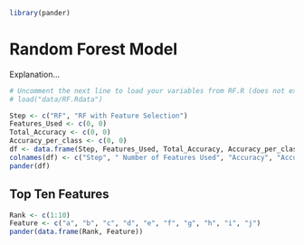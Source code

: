 

```r
library(pander)
```

# Random Forest Model

Explanation...

```r
# Uncomment the next line to load your variables from RF.R (does not exist until you save.image() your model)
# load("data/RF.Rdata")
```

```r
Step <- c("RF", "RF with Feature Selection")
Features_Used <- c(0, 0)
Total_Accuracy <- c(0, 0)
Accuracy_per_class <- c(0, 0)
df <- data.frame(Step, Features_Used, Total_Accuracy, Accuracy_per_class)
colnames(df) <- c("Step", " Number of Features Used", "Accuracy", "Accuracy by Class")
pander(df)
```


## Top Ten Features
```r
Rank <- c(1:10)
Feature <- c("a", "b", "c", "d", "e", "f", "g", "h", "i", "j")
pander(data.frame(Rank, Feature))
```
